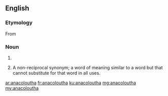 ==English==

===Etymology===
From {{etyl|grc|en}} {{term|ἀνακόλουθος||lang=grc|inconsequent}}

===Noun===
{{head|en|plural}}

# {{plural of|anacolouthon|lang=en}}
# {{context|rhetoric|lang=en}} A non-reciprocal synonym; a word of meaning similar to a word but that cannot substitute for that  word in all uses.

[[ar:anacoloutha]]
[[fr:anacoloutha]]
[[ku:anacoloutha]]
[[mg:anacoloutha]]
[[my:anacoloutha]]